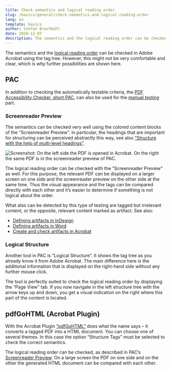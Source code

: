 ```yaml
---
title: Check semantics and logical reading order
slug: /basics/general/check-semantics-and-logical-reading-order
lang: en
template: basics
author: Stefan Brechbühl
date: 2020-12-07
description: The semantics and the logical reading order can be checked in Adobe Acrobat using the tag tree. However, this might not be very comfortable and clear, which is why further possibilities are shown here.
---
```


The semantics and the [logical reading order](/glossary/#logical-reading-order) can be checked in Adobe Acrobat using the tag tree. However, this might not be very comfortable and clear, which is why further possibilities are shown here.

## PAC

In addition to checking the automatically testable criteria, the [PDF Accessibility Checker, short PAC,](/glossary/#pac) can also be used for the [manual testing](/glossary/#manual-testing) part.

### Screenreader Preview

The semantics can be checked very well using the colored content blocks of the “Screenreader Preview”. In particular, the headings that are important for structuring can be perceived abstractly this way, see also [“Structure with the help of multi-level headings”](/basics/general/structure-with-the-help-of-multi-level-headings/).

![Screenshot: On the left side the PDF is opened in Acrobat. On the right the same PDF is in the screenreader preview of PAC.](acrobat_and_pac-screenreader-preview.png)

The logical reading order can be checked with the “Screenreader Preview” as well. For this purpose, the relevant PDF can be displayed on a larger screen on one side and the screenreader preview on the other side at the same time. Thus the visual appearance and the tags can be compared directly with each other and it’s easier to determine if something is not logical about the order.

What also can be detected by this type of testing are tagged but irrelevant content, or the opposite, relevant content marked as artifact. See also: 

- [Defining artifacts in InDesign](/basics/indesign/defining-artifacts-in-indesign/)
- [Defining artifacts in Word](/basics/word/defining-artifacts-in-word/)
- [Create and check artifacts in Acrobat](/basics/acrobat/create-and-check-artifacts-in-acrobat/)

### Logical Structure

Another tool in PAC is “Logical Structure”. It shows the tag tree as you already know it from Adobe Acrobat. The main difference here is the additional information that is displayed on the right-hand side without any further mouse click.

The tool is perfectly suited to check the logical reading order by displaying the “Page View” tab. If you now navigate in the left structure tree with the arrow keys up and down, you get a visual indication on the right where this part of the content is located.

## pdfGoHTML (Acrobat Plugin)

With the Acrobat Plugin [“pdfGoHTML”](https://www.callassoftware.com/en/products/pdfgohtml) does what the name says – it converts a tagged PDF into a HTML document. You can choose one of several themes. In this case the option “Structure Tags” must be selected to check the correct semantics.

The logical reading order can be checked, as described in PAC’s [Screenreader Preview](#screenreader-preview). On a large screen the PDF on one side and on the other the generated HTML document can be compared with each other.